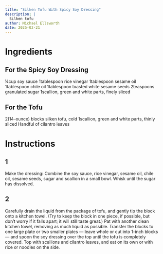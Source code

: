 ```yaml
---
title: "Silken Tofu With Spicy Soy Dressing"
description: |
  Silken tofu
author: Michael Ellsworth
date: 2025-02-21
---
```


# Ingredients
## For the Spicy Soy Dressing
¼cup soy sauce
1tablespoon rice vinegar
1tablespoon sesame oil
1tablespoon chile oil
1tablespoon toasted white sesame seeds
2teaspoons granulated sugar
1scallion, green and white parts, finely sliced

## For the Tofu
2(14-ounce) blocks silken tofu, cold
1scallion, green and white parts, thinly sliced
Handful of cilantro leaves

# Instructions
## 1
Make the dressing: Combine the soy sauce, rice vinegar, sesame oil, chile oil, sesame seeds, sugar and scallion in a small bowl. Whisk until the sugar has dissolved.

## 2
Carefully drain the liquid from the package of tofu, and gently tip the block onto a kitchen towel. (Try to keep the block in one piece, if possible, but don’t worry if it falls apart; it will still taste great.) Pat with another clean kitchen towel, removing as much liquid as possible. Transfer the blocks to one large plate or two smaller plates — leave whole or cut into 1-inch blocks — and spoon the soy dressing over the top until the tofu is completely covered. Top with scallions and cilantro leaves, and eat on its own or with rice or noodles on the side.